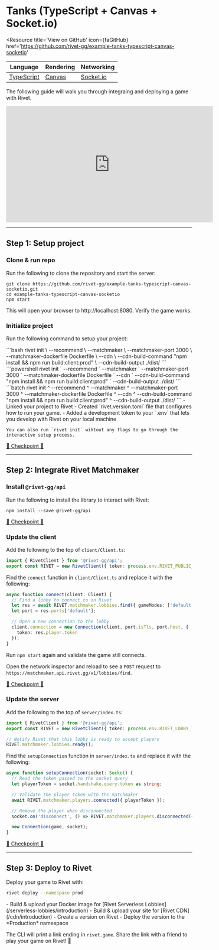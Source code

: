 
# Tanks (TypeScript + Canvas + Socket.io)

<Snippet file='beta-signup.mdx' />

<Resource
  title='View on GitHub'
  icon={faGitHub}
  href='https://github.com/rivet-gg/example-tanks-typescript-canvas-socketio'
></Resource>

| Language                                      | Rendering                                                             | Networking                      |
| --------------------------------------------- | --------------------------------------------------------------------- | ------------------------------- |
| [TypeScript](https://www.typescriptlang.org/) | [Canvas](https://developer.mozilla.org/en-US/docs/Web/API/Canvas_API) | [Socket.io](https://socket.io/) |

The following guide will walk you through integraing and deploying a game with Rivet.

<iframe
  width='560'
  height='315'
  src='https://www.youtube-nocookie.com/embed/pBE7s-PK0j0'
  title='YouTube video player'
  frameborder='0'
  allow='accelerometer; autoplay; clipboard-write; encrypted-media; gyroscope; picture-in-picture; web-share'
  allowfullscreen
  style={{ marginLeft: 'auto', marginRight: 'auto' }}
></iframe>

---

## Step 1: Setup project

### Clone & run repo

Run the following to clone the repository and start the server:

```
git clone https://github.com/rivet-gg/example-tanks-typescript-canvas-socketio.git
cd example-tanks-typescript-canvas-socketio
npm start
```

This will open your browser to http://localhost:8080. Verify the game works.

### Initialize project

<Snippet file='install-cli.mdx'></Snippet>

Run the following command to setup your project:

<!-- prettier-ignore-start -->
<Tabs>
    <Tab title="Bash">
        ```bash
        rivet init \
            --recommend \
            --matchmaker \
            --matchmaker-port 3000 \
            --matchmaker-dockerfile Dockerfile \
            --cdn \
            --cdn-build-command "npm install && npm run build:client:prod" \
            --cdn-build-output ./dist/
        ```
    </Tab>
    <Tab title="Powershell">
        ```powershell
        rivet init `
            --recommend `
            --matchmaker `
            --matchmaker-port 3000 `
            --matchmaker-dockerfile Dockerfile `
            --cdn `
            --cdn-build-command "npm install && npm run build:client:prod" `
            --cdn-build-output ./dist/
        ```
    </Tab>
    <Tab title="CMD">
        ```batch
        rivet init ^
            --recommend ^
            --matchmaker ^
            --matchmaker-port 3000 ^
            --matchmaker-dockerfile Dockerfile ^
            --cdn ^
            --cdn-build-command "npm install && npm run build:client:prod" ^
            --cdn-build-output ./dist/
        ```
    </Tab>
</Tabs>
<!-- prettier-ignore-end -->

<Accordion title="What did this do?">
    - Linked your project to Rivet
    - Created `rivet.version.toml` file that configures how to run your game.
    - Added a development token to your `.env` that lets you develop with Rivet on your local machine

    You can also run `rivet init` wihtout any flags to go through the interactive setup process.

</Accordion>

[🛟 Checkpoint 🛟](https://github.com/rivet-gg/example-tanks-typescript-canvas-socketio/tree/checkpoint/01-init)

---

## Step 2: Integrate Rivet Matchmaker

### Install `@rivet-gg/api`

Run the following to install the library to interact with Rivet:

```
npm install --save @rivet-gg/api
```

[🛟 Checkpoint 🛟](https://github.com/rivet-gg/example-tanks-typescript-canvas-socketio/tree/checkpoint/01-init)

### Update the client

Add the following to the top of `client/Client.ts`:

```typescript client/Client.ts
import { RivetClient } from '@rivet-gg/api';
export const RIVET = new RivetClient({ token: process.env.RIVET_PUBLIC_TOKEN });
```

<Snippet file='env-public-token-web.mdx'></Snippet>

Find the `connect` function in `client/Client.ts` and replace it with the following:

```typescript client/Client.ts
async function connect(client: Client) {
  // Find a lobby to connect to on Rivet
  let res = await RIVET.matchmaker.lobbies.find({ gameModes: ['default'] });
  let port = res.ports['default'];

  // Open a new connection to the lobby
  client.connection = new Connection(client, port.isTls, port.host, {
    token: res.player.token
  });
}
```

Run `npm start` again and validate the game still connects.

Open the network inspector and reload to see a `POST` request to `https://matchmaker.api.rivet.gg/v1/lobbies/find`.

[🛟 Checkpoint 🛟](https://github.com/rivet-gg/example-tanks-typescript-canvas-socketio/tree/checkpoint/02-integrate-client)

### Update the server

Add the following to the top of `server/index.ts`:

```typescript server/index.ts
import { RivetClient } from '@rivet-gg/api';
export const RIVET = new RivetClient({ token: process.env.RIVET_LOBBY_TOKEN });

// Notify Rivet that this lobby is ready to accept players
RIVET.matchmaker.lobbies.ready();
```

<Snippet file='env-lobby-token.mdx'></Snippet>

Find the `setupConnection` function in `server/index.ts` and replace it with the following:

```typescript server/index.ts
async function setupConnection(socket: Socket) {
  // Read the token passed to the socket query
  let playerToken = socket.handshake.query.token as string;

  // Validate the player token with the matchmaker
  await RIVET.matchmaker.players.connected({ playerToken });

  // Remove the player when disconnected
  socket.on('disconnect', () => RIVET.matchmaker.players.disconnected({ playerToken }));

  new Connection(game, socket);
}
```

[🛟 Checkpoint 🛟](https://github.com/rivet-gg/example-tanks-typescript-canvas-socketio/tree/checkpoint/03-integrate-server)

---

## Step 3: Deploy to Rivet

Deploy your game to Rivet with:

```bash
rivet deploy --namespace prod
```

<Accordion title='What did this do?'>
  - Build & upload your Docker image for [Rivet Serverless Lobbies](/serverless-lobbies/introduction) - Build
  & upload your site for [Rivet CDN](/cdn/introduction) - Create a version on Rivet - Deploy the version to
  the *Production* namespace
</Accordion>

The CLI will print a link ending in `rivet.game`. Share the link with a friend to play your game on Rivet! 🎉
